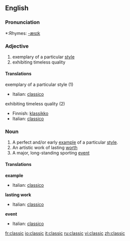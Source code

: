 ==English==

===Pronunciation===
*:Rhymes: [[Rhymes:English:-æsɪk|-æsɪk]]

===Adjective===
{{en-adj-more}}

# exemplary of a particular [[style]]
# exhibiting timeless quality

====Translations====
;exemplary of a particular style (1)
{{top}}
*Italian: [[classico]]
{{mid}}
{{bottom}}

;exhibiting timeless quality (2)
{{top}}
*Finnish: [[klassikko]]
*Italian: [[classico]]
{{mid}}
{{bottom}}

===Noun===
{{en-noun}}

# A perfect and/or early [[example]] of a particular [[style]].
# An artistic work of lasting [[worth]]
# A major, long-standing sporting [[event]]

====Translations====
'''example'''
{{top}}
*Italian: [[classico]] {{m}}
{{mid}}
{{bottom}}

'''lasting work'''
{{top}}
*Italian: [[classico]] {{m}}
{{mid}}
{{bottom}}

'''event'''
{{top}}
*Italian: [[classico]] {{m}}
{{mid}}
{{bottom}}

[[fr:classic]]
[[io:classic]]
[[it:classic]]
[[ru:classic]]
[[vi:classic]]
[[zh:classic]]